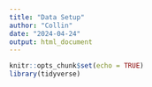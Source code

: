 ---
title: "Data Setup"
author: "Collin"
date: "2024-04-24"
output: html_document
---

```{r setup, include=FALSE}
knitr::opts_chunk$set(echo = TRUE)
library(tidyverse)
```





